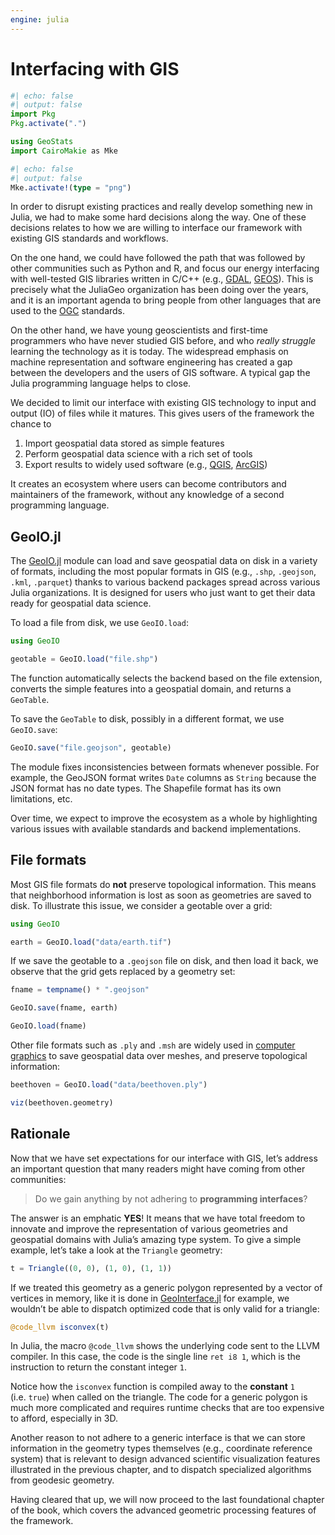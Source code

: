 ```yaml
---
engine: julia
---
```


# Interfacing with GIS

```julia
#| echo: false
#| output: false
import Pkg
Pkg.activate(".")

using GeoStats
import CairoMakie as Mke
```

```julia
#| echo: false
#| output: false
Mke.activate!(type = "png")
```

In order to disrupt existing practices and really develop
something new in Julia, we had to make some hard decisions
along the way. One of these decisions relates to how we are
willing to interface our framework with existing GIS
standards and workflows.

On the one hand, we could have followed the path that was
followed by other communities such as Python and R, and
focus our energy interfacing with well-tested GIS libraries
written in C/C++ (e.g., [GDAL](https://gdal.org/index.html),
[GEOS](https://libgeos.org)). This is precisely what the
JuliaGeo organization has been doing over the years, and it
is an important agenda to bring people from other languages
that are used to the [OGC](https://www.ogc.org/standards)
standards.

On the other hand, we have young geoscientists and first-time
programmers who have never studied GIS before, and who *really
struggle* learning the technology as it is today. The widespread
emphasis on machine representation and software engineering
has created a gap between the developers and the users of GIS
software. A typical gap the Julia programming language helps to close.

We decided to limit our interface with existing GIS technology to
input and output (IO) of files while it matures. This gives users
of the framework the chance to

1. Import geospatial data stored as simple features
2. Perform geospatial data science with a rich set of tools
3. Export results to widely used software (e.g., [QGIS](https://qgis.org),
   [ArcGIS](https://www.arcgis.com/index.html))

It creates an ecosystem where users can become contributors and
maintainers of the framework, without any knowledge of a second
programming language.

## GeoIO.jl

The [GeoIO.jl](https://github.com/JuliaEarth/GeoIO.jl) module can load
and save geospatial data on disk in a variety of formats, including the
most popular formats in GIS (e.g., `.shp`, `.geojson`, `.kml`, `.parquet`)
thanks to various backend packages spread across various Julia organizations.
It is designed for users who just want to get their data ready for
geospatial data science.

To load a file from disk, we use `GeoIO.load`:

```julia
using GeoIO

geotable = GeoIO.load("file.shp")
```

The function automatically selects the backend based on the file extension,
converts the simple features into a geospatial domain, and returns a `GeoTable`.

To save the `GeoTable` to disk, possibly in a different format, we use `GeoIO.save`:

```julia
GeoIO.save("file.geojson", geotable)
```

The module fixes inconsistencies between formats whenever possible. For
example, the GeoJSON format writes `Date` columns as `String` because
the JSON format has no date types. The Shapefile format has its own
limitations, etc.

Over time, we expect to improve the ecosystem as a whole by highlighting
various issues with available standards and backend implementations.

## File formats

Most GIS file formats do **not** preserve topological information.
This means that neighborhood information is lost as soon as geometries
are saved to disk. To illustrate this issue, we consider a geotable over
a grid:

```julia
using GeoIO

earth = GeoIO.load("data/earth.tif")
```

If we save the geotable to a `.geojson` file on disk, and then load it back,
we observe that the grid gets replaced by a geometry set:

```julia
fname = tempname() * ".geojson"

GeoIO.save(fname, earth)

GeoIO.load(fname)
```

Other file formats such as `.ply` and `.msh` are widely used in
[computer graphics](https://en.wikipedia.org/wiki/Computer_graphics)
to save geospatial data over meshes, and preserve topological information:

```julia
beethoven = GeoIO.load("data/beethoven.ply")

viz(beethoven.geometry)
```

## Rationale

Now that we have set expectations for our interface with GIS,
let's address an important question that many readers might have coming
from other communities:

> Do we gain anything by not adhering to **programming interfaces**?

The answer is an emphatic **YES**! It means that we have total freedom to innovate
and improve the representation of various geometries and geospatial domains with
Julia's amazing type system. To give a simple example, let's take a look at the
`Triangle` geometry:

```julia
t = Triangle((0, 0), (1, 0), (1, 1))
```

If we treated this geometry as a generic polygon represented by a vector of vertices
in memory, like it is done in [GeoInterface.jl](https://github.com/JuliaGeo/GeoInterface.jl)
for example, we wouldn't be able to dispatch optimized code that is only valid for a triangle:

```julia
@code_llvm isconvex(t)
```

::: {.callout-note}

In Julia, the macro `@code_llvm` shows the underlying code sent to the LLVM compiler.
In this case, the code is the single line `ret i8 1`, which is the instruction to
return the constant integer `1`.

:::

Notice how the `isconvex` function is compiled away to the **constant** `1` (i.e. `true`) when
called on the triangle. The code for a generic polygon is much more complicated and
requires runtime checks that are too expensive to afford, especially in 3D.

Another reason to not adhere to a generic interface is that we can store information
in the geometry types themselves (e.g., coordinate reference system) that is relevant
to design advanced scientific visualization features illustrated in the previous chapter,
and to dispatch specialized algorithms from geodesic geometry.

Having cleared that up, we will now proceed to the last foundational chapter of the book,
which covers the advanced geometric processing features of the framework.
